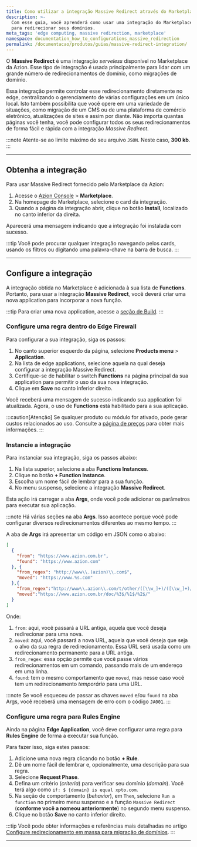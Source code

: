 ```yaml
---
title: Como utilizar a integração Massive Redirect através do Marketplace da Azion
description: >-
  Com esse guia, você aprenderá como usar uma integração do Marketplace da Azion
  para redirecionar seus domínios.
meta_tags: 'edge computing, massive redirection, marketplace'
namespace: documentation_how_to_configurations_massive_redirection
permalink: /documentacao/produtos/guias/massive-redirect-integration/
---
```



O **Massive Redirect** é uma integração *serveless* disponível no Marketplace da Azion. Esse tipo de integração é usada principalmente para lidar com um grande número de redirecionamentos de domínio, como migrações de domínio.

Essa integração permite controlar esse redirecionamento diretamente no edge, centralizando o gerenciamento de várias configurações em um único local. Isto também possibilita que você opere em uma variedade de situações, como migração de um CMS ou de uma plataforma de comércio eletrônico, atualizações de sites e assim por diante. Não importa quantas páginas você tenha, você pode configurar todos os seus redirecionamentos de forma fácil e rápida com a integração *Massive Redirect*.

:::note
Atente-se ao limite máximo do seu arquivo `JSON`. Neste caso, **300 kb**.
:::

---

## Obtenha a integração

Para usar Massive Redirect fornecido pelo Marketplace da Azion:

1. Acesse o [Azion Console](/pt-br/documentacao/produtos/guias/como-acessar-o-azion-console/) > **Marketplace**.
2. Na homepage do Marketplace, selecione o card da integração.
3. Quando a página da integração abrir, clique no botão **Install**, localizado no canto inferior da direita.

Aparecerá uma mensagem indicando que a integração foi instalada com sucesso.

:::tip
Você pode procurar qualquer integração navegando pelos cards, usando os filtros ou digitando uma palavra-chave na barra de busca.
:::

---

## Configure a integração

A integração obtida no Marketplace é adicionada à sua lista de **Functions**. Portanto, para usar a integração **Massive Redirect**, você deverá criar uma nova application para incorporar a nova função.

:::tip
Para criar uma nova application, acesse a [seção de Build](/pt-br/documentacao/produtos/guias/build/criar-uma-aplicacao/).
:::

### Configure uma regra dentro do Edge Firewall

Para configurar a sua integração, siga os passos:

1. No canto superior esquerdo da página, selecione **Products menu** > **Application**.
2. Na lista de edge applications, selecione aquela na qual deseja configurar a integração Massive Redirect.
3. Certifique-se de habilitar o switch **Functions** na página principal da sua application para permitir o uso da sua nova integração.
4. Clique em **Save** no canto inferior direito.

Você receberá uma mensagem de sucesso indicando sua application foi atualizada. Agora, o uso de **Functions** está habilitado para a sua aplicação.

:::caution[Atenção]
Se qualquer produto ou módulo for ativado, pode gerar custos relacionados ao uso. Consulte a [página de preços](/pt-br/documentacao/produtos/precos/) para obter mais informações.
:::

### Instancie a integração

Para instanciar sua integração, siga os passos abaixo:

1. Na lista superior, selecione a aba **Functions Instances**.
2. Clique no botão **+ Function Instance**.
3. Escolha um nome fácil de lembrar para a sua função.
4. No menu suspenso, selecione a integração **Massive Redirect**.

Esta ação irá carregar a aba **Args**, onde você pode adicionar os parâmetros para executar sua aplicação.

:::note
Há várias seções na aba **Args**. Isso acontece porque você pode configurar diversos redirecionamentos diferentes ao mesmo tempo.
:::

A aba de **Args** irá apresentar um código em JSON como o abaixo:

```json
[
  {
    "from": "https://www.azion.com.br",
    "found": "https://www.azion.com"
  }, {
    "from_regex": "http://www\\.(azion)\\.com$",
    "moved": "https://www.%s.com"
  },{
    "from_regex":"http://www\\.azion\\.com/t/other/([\\w_]+)/([\\w_]+)/([\\w_]+)/$",
    "moved":"https://www.azion.com.br/doc/%3$/%1$/%2$/"
  }
]
```

Onde:
1. `from`: aqui, você passará a URL antiga, aquela que você deseja redirecionar para uma nova.
2. `moved`: aqui, você passará a nova URL, aquela que você deseja que seja o alvo da sua regra de redirecionamento. Essa URL será usada como um redirecionamento permanente para a URL antiga.
3. `from_regex`: essa opção permite que você passe vários redirecionamentos em um comando, passando mais de um endereço em uma linha.
4. `found`: tem o mesmo comportamento que `moved`, mas nesse caso você tem um redirecionamento *temporário* para uma URL.

:::note
Se você esqueceu de passar as chaves `moved` e/ou `found` na aba Args, você receberá uma mensagem de erro com o código `JA001`.
:::

### Configure uma regra para Rules Engine

Ainda na página **Edge Application**, você deve configurar uma regra para **Rules Engine** de forma a executar sua função.

Para fazer isso, siga estes passos:

1. Adicione uma nova regra clicando no botão **+ Rule**.
2. Dê um nome fácil de lembrar e, opcionalmente, uma descrição para sua regra.
3. Selecione **Request Phase**.
4. Defina um critério (*criteria*) para verificar seu domínio (*domain*). Você terá algo como `if: $ {domain} is equal xpto.com`.
5. Na seção de comportamento (*behavior*), em `Then`, selecione `Run a function` no primeiro menu suspenso e a função `Massive Redirect` (**conforme você a nomeou anteriormente**) no segundo menu suspenso.
6. Clique no botão **Save** no canto inferior direito.

:::tip
Você pode obter informações e referências mais detalhadas no artigo [Configure redirecionamento em massa para migração de domínios](/pt-br/documentacao/produtos/guias/massive-redirect-integration/).
:::

---
